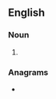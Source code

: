 ==English==

===Noun===
{{head|en|noun form}}

# {{plural of|dasher|lang=en}}

===Anagrams===
* {{anagrams|en|a=adehrss|Sheards|shaders|sheards}}